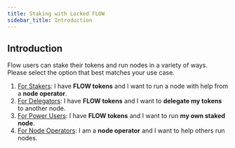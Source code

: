 ```yaml
---
title: Staking with Locked FLOW
sidebar_title: Introduction
---
```


## Introduction

Flow users can stake their tokens and run nodes in a variety of ways. 
Please select the option that best matches your use case.

1. [For Stakers](/token/staking2/stakers): I have **FLOW tokens** and I want to run a node with help from a **node operator**.
1. [For Delegators](/token/staking2/delegators): I have **FLOW tokens** and I want to **delegate my tokens** to another node.
1. [For Power Users](/token/staking2/power-users): I have **FLOW tokens** and I want to run **my own staked node**.
1. [For Node Operators](/token/staking2/node-operators): I am a **node operator** and I want to help others run nodes.
